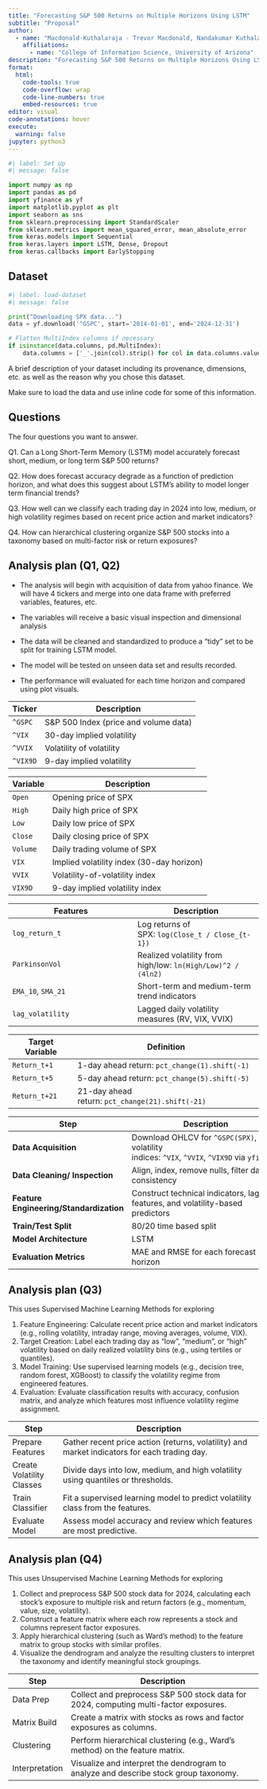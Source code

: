 ```yaml
---
title: "Forecasting S&P 500 Returns on Multiple Horizons Using LSTM"
subtitle: "Proposal"
author: 
  - name: "Macdonald-Kuthalaraja - Trevor Macdonald, Nandakumar Kuthalaraja "
    affiliations:
      - name: "College of Information Science, University of Arizona"
description: "Forecasting S&P 500 Returns on Multiple Horizons Using LSTM"
format:
  html:
    code-tools: true
    code-overflow: wrap
    code-line-numbers: true
    embed-resources: true
editor: visual
code-annotations: hover
execute:
  warning: false
jupyter: python3
---
```


```python
#| label: Set Up
#| message: false

import numpy as np
import pandas as pd
import yfinance as yf
import matplotlib.pyplot as plt
import seaborn as sns
from sklearn.preprocessing import StandardScaler
from sklearn.metrics import mean_squared_error, mean_absolute_error
from keras.models import Sequential
from keras.layers import LSTM, Dense, Dropout
from keras.callbacks import EarlyStopping

```

## Dataset

```python
#| label: load-dataset
#| message: false

print("Downloading SPX data...")
data = yf.download('^GSPC', start='2014-01-01', end='2024-12-31')

# Flatten MultiIndex columns if necessary
if isinstance(data.columns, pd.MultiIndex):
    data.columns = ['_'.join(col).strip() for col in data.columns.values]

```

A brief description of your dataset including its provenance, dimensions, etc. as well as the reason why you chose this dataset.

Make sure to load the data and use inline code for some of this information.

## Questions

The four questions you want to answer.

Q1. Can a Long Short-Term Memory (LSTM) model accurately forecast short, medium, or long term S&P 500 returns?

Q2. How does forecast accuracy degrade as a function of prediction horizon, and what does this suggest about LSTM’s ability to model longer term financial trends?

Q3. How well can we classify each trading day in 2024 into low, medium, or high volatility regimes based on recent price action and market indicators?

Q4. How can hierarchical clustering organize S&P 500 stocks into a taxonomy based on multi-factor risk or return exposures?

## Analysis plan (Q1, Q2)

-   The analysis will begin with acquisition of data from yahoo finance. We will have 4 tickers and merge into one data frame with preferred variables, features, etc.

-   The variables will receive a basic visual inspection and dimensional analysis

-   The data will be cleaned and standardized to produce a "tidy" set to be split for training LSTM model.

-   The model will be tested on unseen data set and results recorded.

-   The performance will evaluated for each time horizon and compared using plot visuals.

| Ticker   | Description                           |
|----------|---------------------------------------|
| `^GSPC`  | S&P 500 Index (price and volume data) |
| `^VIX`   | 30-day implied volatility             |
| `^VVIX`  | Volatility of volatility              |
| `^VIX9D` | 9-day implied volatility              |

| Variable | Description                               |
|----------|-------------------------------------------|
| `Open`   | Opening price of SPX                      |
| `High`   | Daily high price of SPX                   |
| `Low`    | Daily low price of SPX                    |
| `Close`  | Daily closing price of SPX                |
| `Volume` | Daily trading volume of SPX               |
| `VIX`    | Implied volatility index (30-day horizon) |
| `VVIX`   | Volatility-of-volatility index            |
| `VIX9D`  | 9-day implied volatility index            |

| Features | Description |
|----|----|
| `log_return_t` | Log returns of SPX: `log(Close_t / Close_{t-1})` |
| `ParkinsonVol` | Realized volatility from high/low: `ln(High/Low)^2 / (4ln2)` |
| `EMA_10`, `SMA_21` | Short-term and medium-term trend indicators |
| `lag_volatility` | Lagged daily volatility measures (RV, VIX, VVIX) |

| Target Variable | Definition                                       |
|-----------------|--------------------------------------------------|
| `Return_t+1`    | 1-day ahead return: `pct_change(1).shift(-1)`    |
| `Return_t+5`    | 5-day ahead return: `pct_change(5).shift(-5)`    |
| `Return_t+21`   | 21-day ahead return: `pct_change(21).shift(-21)` |

| Step | Description |
|----|----|
| **Data Acquisition** | Download OHLCV for `^GSPC(SPX)`, and volatility indices: `^VIX`, `^VVIX`, `^VIX9D` via `yfinance` |
| **Data Cleaning/ Inspection** | Align, index, remove nulls, filter data for consistency |
| **Feature Engineering/Standardization** | Construct technical indicators, lag features, and volatility-based predictors |
| **Train/Test Split** | 80/20 time based split |
| **Model Architecture** | LSTM |
| **Evaluation Metrics** | MAE and RMSE for each forecast horizon |



## Analysis plan (Q3)

This uses Supervised Machine Learning Methods for exploring

1.	Feature Engineering:
Calculate recent price action and market indicators (e.g., rolling volatility, intraday range, moving averages, volume, VIX).
2.	Target Creation:
Label each trading day as “low”, “medium”, or “high” volatility based on daily realized volatility bins (e.g., using tertiles or quantiles).
3.	Model Training:
Use supervised learning models (e.g., decision tree, random forest, XGBoost) to classify the volatility regime from engineered features.
4.	Evaluation:
Evaluate classification results with accuracy, confusion matrix, and analyze which features most influence volatility regime assignment.

| Step                    | Description                                                                                   |
|-------------------------|-----------------------------------------------------------------------------------------------|
| Prepare Features        | Gather recent price action (returns, volatility) and market indicators for each trading day.  |
| Create Volatility Classes | Divide days into low, medium, and high volatility using quantiles or thresholds.              |
| Train Classifier        | Fit a supervised learning model to predict volatility class from the features.                 |
| Evaluate Model          | Assess model accuracy and review which features are most predictive.                           |


## Analysis plan (Q4)

This uses Unsupervised Machine Learning Methods for exploring

1. Collect and preprocess S&P 500 stock data for 2024, calculating each stock’s exposure to multiple risk and return factors (e.g., momentum, value, size, volatility).
2. Construct a feature matrix where each row represents a stock and columns represent factor exposures.
3. Apply hierarchical clustering (such as Ward’s method) to the feature matrix to group stocks with similar profiles.
4. Visualize the dendrogram and analyze the resulting clusters to interpret the taxonomy and identify meaningful stock groupings.

| Step         | Description                                                                                 |
|--------------|---------------------------------------------------------------------------------------------|
| Data Prep    | Collect and preprocess S&P 500 stock data for 2024, computing multi-factor exposures.       |
| Matrix Build | Create a matrix with stocks as rows and factor exposures as columns.                        |
| Clustering   | Perform hierarchical clustering (e.g., Ward’s method) on the feature matrix.                |
| Interpretation | Visualize and interpret the dendrogram to analyze and describe stock group taxonomy.       |